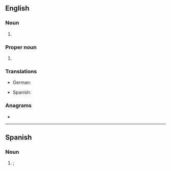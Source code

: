 {{also|ecg}}
==English==

===Noun===
{{en-noun}}

# {{C|en|Electrocardiography}} {{lb|en|cardiology}} {{initialism of|en|electrocardiogram}}
#: {{syn|en|EKG}}

===Proper noun===
{{en-proper noun}}

# {{initialism of|en|East Central German}}

===Translations===
{{trans-top|electrocardiogram}}
* German: {{t|de|EKG}}
{{trans-mid}}
* Spanish: {{t|es|ECG}}
{{trans-bottom}}

===Anagrams===
* {{anagrams|en|a=ceg|GCE}}

----

==Spanish==

===Noun===
{{es-noun|m}}

# {{lb|es|cardiology}} {{m|en|ECG||electrocardiogram}}; {{initialism of|es|electrocardiograma}}